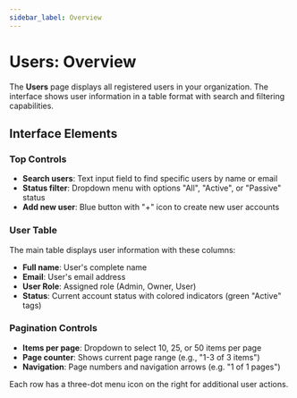 ```yaml
---
sidebar_label: Overview
---
```


# Users: Overview

The **Users** page displays all registered users in your organization. The interface shows user information in a table format with search and filtering capabilities.

## Interface Elements

### Top Controls
- **Search users**: Text input field to find specific users by name or email
- **Status filter**: Dropdown menu with options "All", "Active", or "Passive" status
- **Add new user**: Blue button with "+" icon to create new user accounts

### User Table

The main table displays user information with these columns:
- **Full name**: User's complete name
- **Email**: User's email address
- **User Role**: Assigned role (Admin, Owner, User)
- **Status**: Current account status with colored indicators (green "Active" tags)

### Pagination Controls

- **Items per page**: Dropdown to select 10, 25, or 50 items per page
- **Page counter**: Shows current page range (e.g., "1-3 of 3 items")
- **Navigation**: Page numbers and navigation arrows (e.g. "1 of 1 pages")

Each row has a three-dot menu icon on the right for additional user actions.
